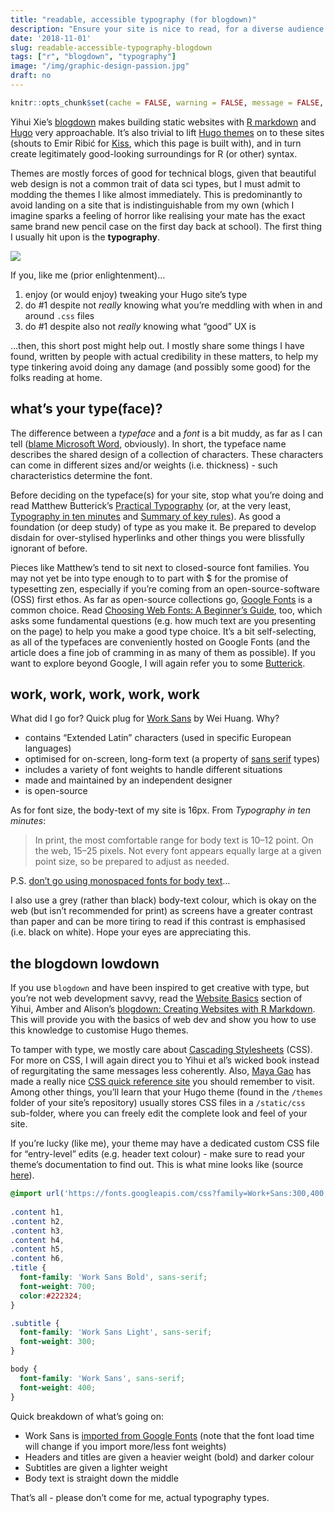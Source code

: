 ```yaml
---
title: "readable, accessible typography (for blogdown)"
description: "Ensure your site is nice to read, for a diverse audience."
date: '2018-11-01'
slug: readable-accessible-typography-blogdown
tags: ["r", "blogdown", "typography"]
image: "/img/graphic-design-passion.jpg"
draft: no
---
```


```r
knitr::opts_chunk$set(cache = FALSE, warning = FALSE, message = FALSE, echo = FALSE, out.width = '75%', dev = 'svg', fig.align='center')
```

Yihui Xie's [blogdown](https://github.com/rstudio/blogdown) makes building static websites with [R markdown](https://rmarkdown.rstudio.com/) and [Hugo](https://gohugo.io/) very approachable. It's also trivial to lift [Hugo themes](https://themes.gohugo.io/) on to these sites (shouts to Emir Ribić for [Kiss](https://github.com/ribice/kiss), which this page is built with), and in turn create legitimately good-looking surroundings for R (or other) syntax.

Themes are mostly forces of good for technical blogs, given that beautiful web design is not a common trait of data sci types, but I must admit to modding the themes I like almost immediately. This is predominantly to avoid landing on a site that is indistinguishable from my own (which I imagine sparks a feeling of horror like realising your mate has the exact same brand new pencil case on the first day back at school). The first thing I usually hit upon is the **typography**.

![](/img/graphic-design-passion.jpg#c)

If you, like me (prior enlightenment)...

1. enjoy (or would enjoy) tweaking your Hugo site's type
2. do #1 despite not *really* knowing what you're meddling with when in and around `.css` files
3. do #1 despite also not *really* knowing what "good" UX is 

...then, this short post might help out. I mostly share some things I have found, written by people with actual credibility in these matters, to help my type tinkering avoid doing any damage (and possibly some good) for the folks reading at home.

## what's your type(face)?

The difference between a *typeface* and a *font* is a bit muddy, as far as I can tell ([blame Microsoft Word](https://www.fastcompany.com/3028971/whats-the-difference-between-a-font-and-a-typeface), obviously). In short, the typeface name describes the shared design of a collection of characters. These characters can come in different sizes and/or weights (i.e. thickness) - such characteristics determine the font. 

Before deciding on the typeface(s) for your site, stop what you're doing and read Matthew Butterick's [Practical Typography](https://practicaltypography.com/) (or, at the very least, [Typography in ten minutes](https://practicaltypography.com/typography-in-ten-minutes.html) and [Summary of key rules](https://practicaltypography.com/summary-of-key-rules.html)). As good a foundation (or deep study) of type as you make it. Be prepared to develop disdain for over-stylised hyperlinks and other things you were blissfully ignorant of before.

Pieces like Matthew's tend to sit next to closed-source font families. You may not yet be into type enough to to part with $ for the promise of typesetting zen, especially if you're coming from an open-source-software (OSS) first ethos. As far as open-source collections go, [Google Fonts](https://fonts.google.com/) is a common choice. Read [Choosing Web Fonts: A Beginner’s Guide](https://design.google/library/choosing-web-fonts-beginners-guide/), too, which asks some fundamental questions (e.g. how much text are you presenting on the page) to help you make a good type choice. It's a bit self-selecting, as all of the typefaces are conveniently hosted on Google Fonts (and the article does a fine job of cramming in as many of them as possible). If you want to explore beyond Google, I will again refer you to some [Butterick](https://practicaltypography.com/free-fonts.html). 

## work, work, work, work, work

What did I go for? Quick plug for [Work Sans](http://weiweihuanghuang.github.io/Work-Sans/) by Wei Huang. Why?

- contains "Extended Latin" characters (used in specific European languages)
- optimised for on-screen, long-form text (a property of [sans serif](https://en.wikipedia.org/wiki/Sans-serif) types)
- includes a variety of font weights to handle different situations
- made and maintained by an independent designer
- is open-source 

As for font size, the body-text of my site is 16px. From *Typography in ten minutes*:

> In print, the most comfortable range for body text is 10–12 point. On the web, 15–25 pixels. Not every font appears equally large at a given point size, so be prepared to adjust as needed.

P.S. [don't go using monospaced fonts for body text](https://practicaltypography.com/monospaced-fonts.html)...

I also use a grey (rather than black) body-text colour, which is okay on the web (but isn't recommended for print) as screens have a greater contrast than paper and can be more tiring to read if this contrast is emphasised (i.e. black on white). Hope your eyes are appreciating this.

## the blogdown lowdown

If you use `blogdown` and have been inspired to get creative with type, but you're not web development savvy, read the [Website Basics](https://bookdown.org/yihui/blogdown/website-basics.html) section of Yihui, Amber and Alison's [blogdown: Creating Websites with R Markdown](https://bookdown.org/yihui/blogdown/). This will provide you with the basics of web dev and show you how to use this knowledge to customise Hugo themes.

To tamper with type, we mostly care about [Cascading Stylesheets](https://bookdown.org/yihui/blogdown/css.html) (CSS). For more on CSS, I will again direct you to Yihui et al's wicked book instead of regurgitating the same messages less coherently. Also, [Maya Gao](http://mayagao.com/about/) has made a really nice [CSS quick reference site](https://mayagao.github.io/css-quick-reference/) you should remember to visit. Among other things, you'll learn that your Hugo theme (found in the `/themes` folder of your site's repository) usually stores CSS files in a `/static/css` sub-folder, where you can freely edit the complete look and feel of your site. 

If you're lucky (like me), your theme may have a dedicated custom CSS file for "entry-level" edits (e.g. header text colour) - make sure to read your theme's documentation to find out. This is what mine looks like (source [here](https://github.com/rbind/ewenme/blob/master/static/css/custom.css)).

```css
@import url('https://fonts.googleapis.com/css?family=Work+Sans:300,400,700&subset=latin-ext');
 
.content h1,
.content h2,
.content h3,
.content h4,
.content h5,
.content h6,
.title {
  font-family: 'Work Sans Bold', sans-serif;
  font-weight: 700;
  color:#222324;
}

.subtitle {
  font-family: 'Work Sans Light', sans-serif;
  font-weight: 300;
}

body {
  font-family: 'Work Sans', sans-serif;
  font-weight: 400;
}
```

Quick breakdown of what's going on:

- Work Sans is [imported from Google Fonts](https://fonts.google.com/specimen/Work+Sans?selection.family=Work+Sans:300,400,700) (note that the font load time will change if you import more/less font weights)
- Headers and titles are given a heavier weight (bold) and darker colour
- Subtitles are given a lighter weight
- Body text is straight down the middle

That's all - please don't come for me, actual typography types.
